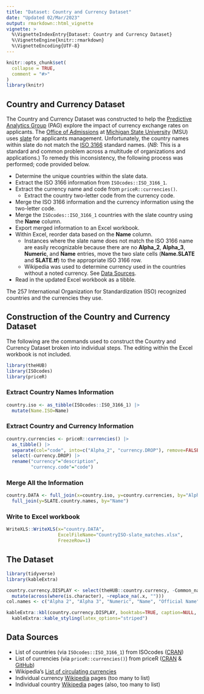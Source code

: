 ```yaml
---
title: "Dataset: Country and Currency Dataset"
date: "Updated 02/Mar/2023"
output: rmarkdown::html_vignette
vignette: >
  %\VignetteIndexEntry{Dataset: Country and Currency Dataset}
  %\VignetteEngine{knitr::rmarkdown}
  %\VignetteEncoding{UTF-8}
---
```


```r
knitr::opts_chunk$set(
  collapse = TRUE,
  comment = "#>"
)
library(knitr)
```


## Country and Currency Dataset

The Country and Currency Dataset was constructed to help the [Predictive Analytics Group](https://thehopefulbox.com/articles/web_only/PAG_About.html) (PAG) explore the impact of currency exchange rates on applicants. The [Office of Admissions](https://admissions.msu.edu/) at [Michigan State University](https://msu.edu) (MSU) uses [slate](https://technolutions.com/solutions/slate) for applicants management. Unfortunately, the country names within slate do not match the [ISO 3166](https://en.wikipedia.org/wiki/ISO_3166) standard names. (_NB_: This is a standard and common problem across a multitude of organizations and applications.) To remedy this inconsistency, the following process was performed; code provided below.

 - Determine the unique countries within the slate data.
 - Extract the ISO 3166 information from `ISOcodes::ISO_3166_1`.
 - Extract the currency name and code from `priceR::currencies()`.
   - Extract the country two-letter code from the currency code.
 - Merge the ISO 3166 information and the currency information using the two-letter code.
 - Merge the `ISOcodes::ISO_3166_1` countries with the slate country using the **Name** column.
 - Export merged information to an Excel workbook.
 - Within Excel, reorder data based on the **Name** column.
   - Instances where the slate name does not match the ISO 3166 name are easily recognizable because there are no **Alpha_2**, **Alpha_3**, **Numeric**, and **Name** entries, move the two slate cells (**Name.SLATE** and **SLATE.tf**) to the appropriate ISO 3166 row.
   - Wikipedia was used to determine currency used in the countries without a noted currency. See [Data Sources](#DataSources).
 - Read in the updated Excel workbook as a tibble.

The 257 International Organization for Standardization (ISO) recognized countries and the currencies they use.


## Construction of the Country and Currency Dataset
The following are the commands used to construct the Country and Currency Dataset broken into individual steps. The editing within the Excel workbook is not included. 
```r
library(theHUB)
library(ISOcodes)
library(priceR)
```


### Extract Country Names Information
```r
country.iso <- as_tibble(ISOcodes::ISO_3166_1) |>
  mutate(Name.ISO=Name)
```

### Extract Country and Currency Information
```r
country.currencies <- priceR::currencies() |>
  as_tibble() |>
  separate(col="code", into=c("Alpha_2", "currency.DROP"), remove=FALSE, sep="[[:alpha:]]{1}$") |>
  select(-currency.DROP) |>
  rename("currency"="description",
         "currency.code"="code")
```

### Merge All the Information 
```r
country.DATA <- full_join(x=country.iso, y=country.currencies, by="Alpha_2") |>
  full_join(y=SLATE.country.names, by="Name")
```


### Write to Excel workbook
```r
WriteXLS::WriteXLS(x="country.DATA",
                   ExcelFileName="CountryISO-slate_matches.xlsx",
                   FreezeRow=1)
```


## The Dataset

```r
library(tidyverse)
library(kableExtra)
```


```r
country.currency.DISPLAY <- select(theHUB::country.currency, -Common_name, -contains("SLATE")) |>
  mutate(across(where(is.character), ~replace_na(.x, "")))
col.names <- c("Alpha 2", "Alpha 3", "Numeric", "Name", "Official Name", "Name (ISO)", "Currency", "Currency Code")

kableExtra::kbl(country.currency.DISPLAY, booktabs=TRUE, caption=NULL, col.names=col.names) |> 
  kableExtra::kable_styling(latex_options="striped")


```


## Data Sources {#DataSources}
 - List of countries (via `ISOcodes::ISO_3166_1`) from ISOcodes ([CRAN](https://cran.r-project.org/web/packages/ISOcodes/))
 - List of currencies (via `priceR::currencies()`) from priceR ([CRAN](https://cran.r-project.org/package=priceR) & [GitHub](https://github.com/stevecondylios/priceR))
 - Wikipedia's [List of circulating currencies](https://en.wikipedia.org/wiki/List_of_circulating_currencies)
 - Individual currency [Wikipedia](https://en.wikipedia.org/) pages (too many to list)
 - Individual country [Wikipedia](https://en.wikipedia.org/) pages (also, too many to list)


